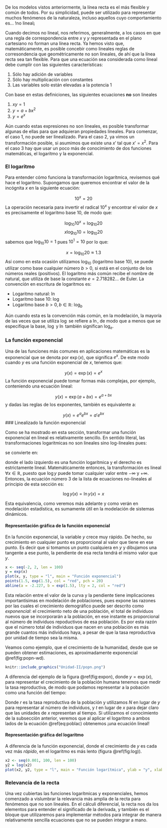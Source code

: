 
De los modelos vistos anteriormente, la línea recta es el más flexible y común de todos. Por su simplicidad, puede ser utilizado para representar muchos fenómenos de la naturaleza, incluso aquellos cuyo comportamiento es... !no lineal¡

Cuando decimos no lineal, nos referimos, generalmente, a los casos en que una regla de correspondencia entre $x$ y $y$ representada en el plano cartesiano no forman una línea recta. Ya hemos visto que, matemáticamente, es posible concebir como lineales reglas de corresondencia que geométricamente no son lineales, de ahí que la línea recta sea tan flexible. Para que una ecuación sea considerada como lineal debe cumplir con las siguientes características:

1. Sólo hay adición de variables
2. Sólo hay multiplicación con constantes
3. Las variables solo están elevadas a la potencia 1

Con base en estas definiciones, las siguientes ecuaciones **no** son lineales

1. $xy = 1$
2. $y = a + b x^2$
3. $y = e^x$

Aún cuando estas expresiones no son lineales, es posible transformar algunas de ellas para que adquieran propiedades lineales. Para comenzar, el caso 1, no puede ser linealizado. Para el caso 2, ya vimos un transformación posible, si asumimos que existe una $x'$ tal que $x' = x^2$. Para el caso 3 hay que usar un poco más de conocimiento de dos funciones matemáticas, el logaritmo y la exponencial.

### El logaritmo

Para entender cómo funciona la transformación logarítmica, revisemos  qué hace el logaritmo. Supongamos que queremos encontrar el valor de la incógnita $x$ en la siguiente ecuación:

$$10^x = 20$$
La operación necesaria para invertir el radical $10^x$ y encontrar el valor de $x$ es precisamente el logaritmo base 10, de modo que:

$$\log_{10} 10^x = \log_{10} 20$$
$$x \log_{10} 10 = \log_{10} 20$$
sabemos que $\log_{10} 10 = 1$ pues $10^1 = 10$ por lo que:

$$x = \log_{10} 20 \approx 1.3$$
Así como en esta ocasión utilizamos $\log_{10}$ (logaritmo base 10), se puede utilizar como base cualquier número $b > 0$, si está en el conjunto de los números reales (positivos). El logaritmo más común recibe el nombre de natural, que utiliza de base la constante $e = 2.718282 ...$ de Euler. La convención en escritura de logaritmos es:

- Logaritmo natural: $\ln$
- Logaritmo base 10: $\log$
- Logaritmo base $b > 0,  b \in \mathbb{R}$: $\log_b$

Aún cuando esta es la convención más común, en la modelación, la mayoría de las veces que se utiliza $\log$ se refiere a $\ln$, de modo que a menos que se especifique la base, $\log$ y $\ln$ también significan $\log_e$.

### La función exponencial

Una de las funciones más comunes en aplicaciones matemáticas es la exponencial que se denota por $\exp(x)$, que significa $e^x$. De este modo cuando $y$ es una función exponencial de $x$, tenemos que:

$$y(x) = \exp(x) = e^x$$
La función exponencial puede tomar formas más complejas, por ejemplo, conteniendo una ecuación lineal:

$$y(x) = \exp(a + bx) = e^{a + bx}$$
y dadas las reglas de los exponentes, también es equivalente a:

$$y(x) = e^a e^{bx} = a' e^{bx}$$
### Linealizado la función exponencial

Como se ha mostrado en esta sección, transformar una función exponencial en lineal es relativamente sencillo. En sentido literal, las transformaciones logaritmicas no son lineales sino log-lineales pues:

\begin{equation}
    y(x) = e^{a + bx} (\#eq:expon)
\end{equation}

se convierte en:

\begin{equation}
    \log y(x) = a + bx (\#eq:log-lin)
\end{equation}

donde el lado izquierdo es una función logarítmica y el derecho es estrictamente lineal. Matemáticamente entonces, la transformación es lineal $\forall x \in \mathbb{R}$, puesto que $\log y$ puede tomar cualquier valor entre $-\infty$ y $+\infty$. Entonces, la ecuación número 3 de la lista de ecuaciones no-lineales al principio de esta sección es:

$$\log y(x) = \ln y(x) = x$$

Esta equivalencia, como veremos más adelante y como verán en modelación estadística, es sumamente útil en la modelación de sistemas dinámicos.

#### Representación gráfica de la función exponencial

En la función exponencial, la variable $y$ crece muy rápido. De hecho, su crecimiento en cualquier punto es proporcional al valor que tiene en ese punto. Es decir que si tomamos un punto cualquiera en $y$ y dibujamos una tangente a ese punto, la pendiente de esa recta tendrá el mismo valor que $y$.

```r
x <- seq(-2, 2, len = 100)
y = exp(x)
plot(x, y, type = "l", main = "Función exponencial")
points(1.5, exp(1.5), col = "red", pch = 20)
abline(a = -2.227, b = exp(1.5), lty = 2, col = "red")
```

Esta relación entre el valor de la curva y la pendiente tiene implicaciones importantísimas en modelación de poblaciones, pues expone las razones por las cuales el crecimiento demográfico puede ser descrito como *exponencial*: el crecimiento neto de una población, el total de individuos nuevos que se incorporarán a la población, en ese instante es proporcional al número de individuos repoductivos de esa población. Es por esta razón que el número total de individuos que nacen en una población es más grande cuantos más individuos haya, a pesar de que la tasa reproductiva por unidad de tiempo sea la misma. 

Veamos como ejemplo, que el crecimiento de la humanidad, desde que se pueden obtener estimaciones, es aproximadamente exponencial \@ref(fig:popn-wd).

```r
knitr::include_graphics("Unidad-II/popn.png")
```

A diferencia del ejemplo de la figura \@ref(fig:expon), donde $y = \exp(x)$, para representar el crecimiento de la población humana tenemos que medir la tasa reproductiva, de modo que podamos representar a la pobación como una función del tiempo:

\begin{equation}
N(t) = \exp(r \cdot t) (\#eq:poblac)
\end{equation}

Donde $r$ es la tasa reproductiva de la población y utilizamos $N$ en lugar de $y$ para representar al número de individuos, y $t$ en lugar de $x$ para dejar claro que las unidades de $x$ representan al tiempo. Si utilizamos el conocimiento de la subsección anterior, veremos que al aplicar el logaritmo a ambos lados de la ecuación \@ref(eq:poblac) obtenemos ¡una ecuación lineal!

\begin{equation}
    \log N = r \cdot t
\end{equation}


#### Representación gráfica del logaritmo

A diferencia de la función exponencial, donde el crecimiento de $y$ es cada vez más *rápido*, en el logaritmo es más lento (figura \@ref(fig:log)).

```r
x2 <- seq(0.001, 100, len = 100)
y2 = log(x2)
plot(x2, y2, type = "l", main = "Función logarítmica", ylab = "y", xlab ="x")
```

### Relevancia de la recta

Una vez cubiertas las funciones logarítmicas y exponenciales, hemos comenzado a vislumbrar la relevancia más amplia de la recta para fenómenos que no son lineales. En el cálculi diferencial, la recta nos da los elementos para entender el significado de la derivada, y también es el bloque que utilizaremos para implementar métodos para integrar de manera relativamente sencilla ecuaciones que no se pueden integrar a mano.